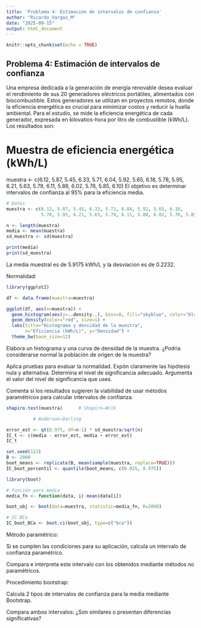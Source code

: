 ```yaml
---
title: 'Problema 4: Estimación de intervalos de confianza'
author: "Ricardo_Vargas_M"
date: "2025-09-15"
output: html_document
---
```


```r
knitr::opts_chunk$set(echo = TRUE)
```

## Problema 4: Estimación de intervalos de confianza
Una empresa dedicada a la generación de energía renovable desea evaluar el rendimiento de sus 20 generadores eléctricos portátiles, alimentados con biocombustible. Estos generadores se utilizan en proyectos remotos, donde la eficiencia energética es crucial para minimizar costos y reducir la huella ambiental. Para el estudio, se mide la eficiencia energética de cada generador, expresada en kilovatios-hora por litro de combustible (kWh/L). Los resultados son:

# Muestra de eficiencia energética (kWh/L)
muestra <- c(6.12, 5.87, 5.45, 6.33, 5.71, 6.04, 5.92, 5.65, 6.18, 
             5.78, 5.95, 6.21, 5.63, 5.79, 6.11, 5.88, 6.02, 5.76, 5.85, 6.10)
El objetivo es determinar intervalos de confianza al 95% para la eficiencia media.

```r

# Datos
muestra <- c(6.12, 5.87, 5.45, 6.33, 5.71, 6.04, 5.92, 5.65, 6.18, 
             5.78, 5.95, 6.21, 5.63, 5.79, 6.11, 5.88, 6.02, 5.76, 5.85, 6.10)

n <- length(muestra)
media <- mean(muestra)
sd_muestra <- sd(muestra)

print(media)
print(sd_muestra)

```
La media muestral es de 5.9175 kWh/L y la desviacion es de 0.2232.

Normalidad:

```r

library(ggplot2)

df <- data.frame(muestra=muestra)

ggplot(df, aes(x=muestra)) +
  geom_histogram(aes(y=..density..), bins=8, fill="skyblue", color="black") +
  geom_density(color="red", size=1) +
  labs(title="Histograma y densidad de la muestra",
       x="Eficiencia (kWh/L)", y="Densidad") +
  theme_bw(base_size=12)


```


Elabora un histograma y una curva de densidad de la muestra. ¿Podría considerarse normal la población de origen de la muestra?

Aplica pruebas para evaluar la normalidad. Expón claramente las hipótesis nula y alternativa. Determina el nivel de significancia adecuado. Argumenta el valor del nivel de significancia que uses.

Comenta si los resultados sugieren la viabilidad de usar métodos paramétricos para calcular intervalos de confianza.

```r


shapiro.test(muestra)      # Shapiro–Wilk

          # Anderson–Darling

```

```r
error_est <- qt(0.975, df=n-1) * sd_muestra/sqrt(n)
IC_t <- c(media - error_est, media + error_est)
IC_t


```

```r
set.seed(123)
B <- 2000
boot_means <- replicate(B, mean(sample(muestra, replace=TRUE)))
IC_boot_percentil <- quantile(boot_means, c(0.025, 0.975))

```

```r
library(boot)

# función para media
media_fn <- function(data, i) mean(data[i])

boot_obj <- boot(data=muestra, statistic=media_fn, R=2000)

# IC BCa
IC_boot_BCa <- boot.ci(boot_obj, type=c("bca"))

```

Método paramétrico:

Si se cumplen las condiciones para su aplicación, calcula un intervalo de confianza paramétrico.

Compara e interpreta este intervalo con los obtenidos mediante métodos no paramétricos.

Procedimiento bootstrap:

Calcula 2 tipos de intervalos de confianza para la media mediante Bootstrap.

Compara ambos intervalos: ¿Son similares o presentan diferencias significativas?